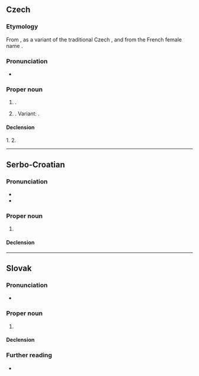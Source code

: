 ==Czech==
{{wikipedia|lang=cs}}

===Etymology===
From {{der|cs|fr|Nicolas}}, as a variant of the traditional Czech {{m|cs|Mikuláš}}, and from the French female name {{m|fr|Nicole}}.

===Pronunciation===
* {{cs-IPA}}

===Proper noun===
{{head|cs|proper noun|g=m|g2=f}}

# {{given name|cs|male|eq=Nicholas}}.
# {{given name|cs|female|eq=Nicole}}. Variant: {{l|cs|Nikol}}.
====Declension====
1. {{cs-decl-noun-auto|ma|Niko|l|a}}
2. {{cs-decl-noun-auto|f|Niko|l|a}}

----

==Serbo-Croatian==

===Pronunciation===
* {{IPA|sh|/nǐkola/}}
* {{hyphenation|sh|Ni|ko|la}}

===Proper noun===
{{sh-proper noun|g=m|head=Nìkola}}

# {{given name|sh|male|eq=Nicholas}}

====Declension====
{{sh-decl-noun-unc
|Nikola
|Nikole
|Nikoli
|Nikolu
|Nikola
|Nikoli
|Nikolom
}}

----

==Slovak==

===Pronunciation===
* {{IPA|sk|/ˈnikɔɫa/}}

===Proper noun===
{{sk-proper noun|g=f|gen=Nikoly|pl=Nikoly|decl=žena}}

# {{given name|sk|female|eq=Nicholas}}

====Declension====
{{sk-decl-noun|Nikola|Nikoly|Nikole|Nikolu|Nikole|Nikolou|Nikoly|Nikol|Nikolám|Nikoly|Nikolách|Nikolami}}

===Further reading===
* {{R:SDK}}